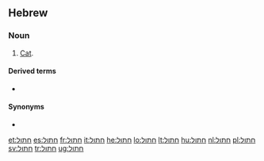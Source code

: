 ==Hebrew==

===Noun===
{{he-noun|g=m|חתול|tr=khatúl|wv=חָתוּל|f=חתולה|fwv=חֲתוּלָה|cons=חתול|conswv=חֲתוּל|pl=חתולים|plwv=חֲתוּלִים}}

# [[cat|Cat]].

====Derived terms====
* {{l|he|חתול נמרי|חָתוּל נְמֵרִי|tr=khatúl n'marí}}

====Synonyms====
* {{l|he|שונרא|sc=Hebr|tr=shunra}}

[[et:חתול]]
[[es:חתול]]
[[fr:חתול]]
[[it:חתול]]
[[he:חתול]]
[[lo:חתול]]
[[lt:חתול]]
[[hu:חתול]]
[[nl:חתול]]
[[pl:חתול]]
[[sv:חתול]]
[[tr:חתול]]
[[ug:חתול]]